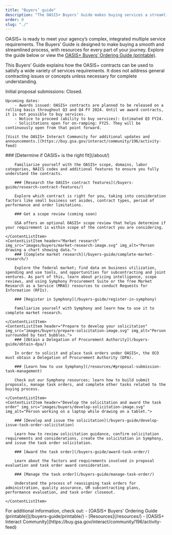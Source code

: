 ```yaml
---
title: "Buyers’ guide"
description: "The OASIS+ Buyers’ Guide makes buying services a streamlined process. Find resources for every part of your ordering journey."
order: 0
slug: "./"
---
```


OASIS+ is ready to meet your agency’s complex, integrated multiple service requirements. The Buyers’ Guide is designed to make buying a smooth and streamlined process, with resources for every part of your journey. Explore the guide below or view the [OASIS+ Buyers’ Ordering Guide (printable)](/buyers-guide/printable/).

This Buyers’ Guide explains how the OASIS+ contracts can be used to satisfy a wide variety of services requirements. It does not address general contracting issues or concepts unless necessary for complete understanding.

<Alert heading="Announcements and upcoming dates">
    Initial proposal submissions: Closed.

    Upcoming dates:
        - Awards issued: OASIS+ contracts are planned to be released on a rolling basis throughout Q3 and Q4 FY 2024. Until we award contracts, it is not possible to buy services.
        - Notice to proceed (ability to buy services): Estimated Q3 FY24.
        - Solicitations open for on-ramping: FY25. They will be continuously open from that point forward.

    [Visit the OASIS+ Interact Community for additional updates and announcements.](https://buy.gsa.gov/interact/community/196/activity-feed)
</Alert>

<ContentList>
    <ContentListItem header="Acquisition planning" img_src="images/buyers/acq-planning-image.svg" img_alt="Two people examining a diagram.">
        ### [Determine if OASIS+ is the right fit](/about/)

        Familiarize yourself with the OASIS+ scope, domains, labor categories, NAICS codes and additional features to ensure you fully understand the contracts.

        ### [Research the OASIS+ contract features](/buyers-guide/research-contract-features/)

        Explore which contract is right for you, taking into consideration factors like small business set asides, contract types, period of performance and order limitations.

        ### Get a scope review (coming soon)

        GSA offers an optional OASIS+ scope review that helps determine if your requirement is within scope of the contract you are considering.

    </ContentListItem>
    <ContentListItem header="Market research" img_src="images/buyers/market-research-image.svg" img_alt="Person drawing a chart showing data.">
        ### [Complete market research](/buyers-guide/complete-market-research/)

        Explore the federal market; find data on business utilization, spending and use tools, and opportunities for subcontracting and joint ventures. As part of this, learn about pricing intelligence, scope reviews, and using Symphony Procurement Suite or the free Market Research as a Service (MRAS) resources to conduct Requests for Information (RFIs).

        ### [Register in Symphony](/buyers-guide/register-in-symphony)

        Familiarize yourself with Symphony and learn how to use it to complete market research.

    </ContentListItem>
    <ContentListItem header="Prepare to develop your solicitation" img_src="images/buyers/prepare-solicitation-image.svg" img_alt="Person surrounded by text bubbles.">
        ### [Obtain a Delegation of Procurement Authority](/buyers-guide/obtain-dpa/)

        In order to solicit and place task orders under OASIS+, the OCO must obtain a Delegation of Procurement Authority (DPA).

        ### [Learn how to use Symphony](/resources/#proposal-submission-task-management)

        Check out our Symphony resources; learn how to build submit proposals, manage task orders, and complete other tasks related to the buying process.

    </ContentListItem>
    <ContentListItem header="Develop the solicitation and award the task order" img_src="images/buyers/develop-solicitation-image.svg" img_alt="Person working on a laptop while drawing on a tablet.">

        ### [Develop and issue the solicitation](/buyers-guide/develop-issue-task-order-solicitation)

        Learn how to review solicitation guidance, confirm solicitation requirements and considerations, create the solicitation in Symphony, and issue the task order solicitation.

        ### [Award the task order](/buyers-guide/award-task-order/)

        Learn about the factors and requirements involved in proposal evaluation and task order award consideration.

        ### [Manage the task order](/buyers-guide/manage-task-order/)

        Understand the process of reassigning task orders for administration, quality assurance, UR subcontracting plans, performance evaluation, and task order closeout.

    </ContentListItem>
</ContentList>

<SummaryBox header="Can’t find what you’re looking for?">
    For additional information, check out:
        - [OASIS+ Buyers' Ordering Guide (printable)](/buyers-guide/printable/)
        - [Resources](/resources/)
        - [OASIS+ Interact Community](https://buy.gsa.gov/interact/community/196/activity-feed)
</SummaryBox>
